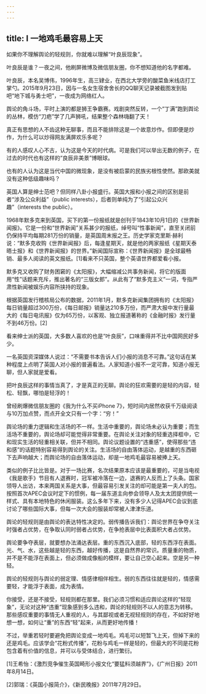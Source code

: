 ```yaml
---
---
---
```

title: Ⅰ 一地鸡毛最容易上天
---

如果你不理解舆论的轻规则，你就难以理解“叶良辰现象”。

叶良辰是谁？一夜之间，他刷屏微博及微信朋友圈，你不想知道他的名字都难。

叶良辰，本名吴博伟，1996年生，高三肄业，在西北大学旁的酸菜鱼米线店打工掌勺。2015年9月23日，因与一名女生宿舍舍长的QQ聊天记录被截图发到贴吧“地下城与勇士吧”，一夜成为网络红人。

舆论的角斗场，平时上演的都是狮王争霸赛。戏剧突然反转，一个“丁满”跑到舆论的丛林，模仿“刀疤”学了几声狮吼，结果整个森林嗨翻了天！

真正有思想的人不齿这种无聊事，而且不能排除这是一个故意炒作。但即便是炒作，为什么可以炒得网友满屏欢乐多呢？

有的人感叹人心不古，认为这是今天的时代病。可是我们可以举出无数的例子，在过去的时代也有这样的“良辰非美景”博眼球。

也有的人认为这是当代中国的微现象，是没有被启蒙的民族劣根性使然。那欧美就没有这种低级趣味吗？

英国人算是绅士范吧？但同样八卦小报盛行。英国大报和小报之间的区别是前者“涉及公众利益”（public interests），后者则单纯为了“引起公众兴趣”（interests the public）。

1968年默多克来到英国，买下的第一份报纸就是创刊于1843年10月1日的《世界新闻报》。它是一份和“世界新闻”关系甚少的报纸，绰号叫“性事新闻”，直至关闭前仍保持平均每期281万份的销量，是英国周末报之王。历史学家克里斯·赫利说：“默多克收购《世界新闻报》后，每逢星期天，就是他的两家报纸《星期天泰晤士报》和《世界新闻报》的世界。”新闻国际宣称：《世界新闻报》是全球最畅销、最多人阅读的英文报纸。[1]看来不只英国，整个英语世界都爱看小报。

默多克又收购了财务困窘的《太阳报》，大幅缩减公共事务新闻，将它的版面用“性”话题来充斥，推出著名的“三版女郎”。从此有了“默多克主义”一词，专指严肃性新闻被娱乐内容所挟持的现象。

根据英国发行稽核局公布的数据，2011年1月，默多克新闻集团拥有的《太阳报》每日销量超过300万份，《每日邮报》销量达210多万份，而严肃大报中发行量最大的《每日电讯报》仅为65万份，以客观、独立报道著称的《金融时报》发行量不到46万份。[2]

看来绅士派的英国，大多数人喜欢的也是“叶良辰”，口味重得并不比中国网民好多少。

一名英国资深媒体人说过：“不需要书本告诉人们小报的消息不可靠。”这句话在某种程度上点明了英国人对小报的普遍看法。人家知道小报不一定可靠，知道小报无聊，但人家就是爱看。

把叶良辰这样的事情当真了，才是真正的无聊。舆论的狂欢需要的是轻的内容，轻松、轻飘，哪怕是轻浮的！

曾经刷爆微信朋友圈的《我为什么不买iPhone 7》，短时间内居然收获千万级阅读与10万加点赞，而点开全文只有一个字：“穷！”

舆论场的重力逻辑和生活场的不一样。生活中重要的，舆论场未必认为重要；而生活场不重要的，舆论场却可能觉得非常重要。在舆论关注对象的轻重选择框中，它和现实生活的轻重相关联，但并不相同。舆论议题设置的“违重感”，使得那些“违和感”的话题特别容易得到舆论的关注。生活场的自由落体运动，是越重的东西砸下去声响越大；而舆论场的自由落体运动，却是一地鸡毛最容易被捧上天。

类似的例子比比皆是。对于一场比赛，名次结果原本应该是最重要的，可是当电视《我是歌手》节目有人退赛时，冠军被冷落在一边，退赛的人反而上了头条。国家领导人出访，本来两国关系是大事，但最容易引发关注的却可能是第一夫人的包。按照首次APEC会议时定下的惯例，每一届东道主向参会领导人及太太团提供统一样式、具有本地特色的休闲服装。这么多年下来，没有多少人记得APEC会议到底讨论了哪些国际大事，但每一次大会的服装却常被人津津乐道。

舆论的轻规则是由舆论的表达特性决定的。弱传播告诉我们：舆论世界在争夺关注时强者占优势，在争取认同时弱者占优势，在争抢表层中比表面积大者占优势。

舆论要争夺表层，就要想办法涌达表层。重的东西沉入底部，轻的东西浮在表面。光、气、水，这些越是轻的东西，越好传播，这是自然界的常识。质量重的物质，并不是不能浮在表面上，但必须做成像船的模样，要让自己空心起来。空是另一种轻。

舆论的轻规则与舆论的弱定理、情感律相伴相生。弱的东西往往就是轻的，情感需要轻，才能浮于表面，成为表情。

你接受，还是不接受，轻规则都在那里。我们必须习惯和适应舆论这样的“轻现象”，无论对这种“违重”现象感到多么违和，舆论的轻规则不以人的意志为转移。那些感叹重要的事情无人重视的人，与其鄙视或者无视轻规则的存在，不如好好地想一想，如何让“重”的东西“轻”起来，从而更好地传播！

不过，举重若轻时要避免把舆论变成一地鸡毛。鸡毛可以短暂飞上天，但掉下来的还是鸡毛。应该学会“花粉式传播”，花粉与鸡毛一样是轻的，但最大的不同是花粉包含着有价值的信息，并可以与受体结合，进行繁衍。

[1]王希怡：《激烈竞争催生英国畸形小报文化“要猛料须越界”》，《广州日报》2011年8月14日。

[2]郭瑞：《英国小报简介》，《新民晚报》2011年7月29日。